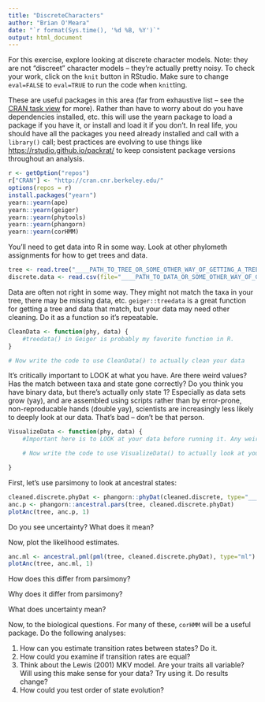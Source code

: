 ```yaml
---
title: "DiscreteCharacters"
author: "Brian O'Meara"
date: "`r format(Sys.time(), '%d %B, %Y')`"
output: html_document
---
```


For this exercise, explore looking at discrete character models. Note: they are not "discreet" character models -- they're actually pretty noisy. To check your work, click on the `knit` button in RStudio. Make sure to change `eval=FALSE` to `eval=TRUE` to run the code when `knit`ting.

These are useful packages in this area (far from exhaustive list -- see the [CRAN task view](https://cran.r-project.org/web/views/Phylogenetics.html) for more). Rather than have to worry about do you have dependencies installed, etc. this will use the yearn package to load a package if you have it, or install and load it if you don't. In real life, you should have all the packages you need already installed and call with a `library()` call; best practices are evolving to use things like [https://rstudio.github.io/packrat/](packrat) to keep consistent package versions throughout an analysis.


```r
r <- getOption("repos")
r["CRAN"] <- "http://cran.cnr.berkeley.edu/"
options(repos = r)
install.packages("yearn")
yearn::yearn(ape)
yearn::yearn(geiger)
yearn::yearn(phytools)
yearn::yearn(phangorn)
yearn::yearn(corHMM)
```

You'll need to get data into R in some way. Look at other phylometh assignments for how to get trees and data.

```r
tree <- read.tree("____PATH_TO_TREE_OR_SOME_OTHER_WAY_OF_GETTING_A_TREE____")
discrete.data <- read.csv(file="____PATH_TO_DATA_OR_SOME_OTHER_WAY_OF_GETTING_TRAITS____", stringsAsFactors=FALSE) #death to factors.
```

Data are often not right in some way. They might not match the taxa in your tree, there may be missing data, etc. `geiger::treedata` is a great function for getting a tree and data that match, but your data may need other cleaning. Do it as a function so it's repeatable.

```r
CleanData <- function(phy, data) {
	#treedata() in Geiger is probably my favorite function in R.
}

# Now write the code to use CleanData() to actually clean your data

```

It's critically important to LOOK at what you have. Are there weird values? Has the match between taxa and state gone correctly? Do you think you have binary data, but there's actually only state 1? Especially as data sets grow (yay), and are assembled using scripts rather than by error-prone, non-reproducable hands (double yay), scientists are increasingly less likely to deeply look at our data. That's bad -- don't be that person.

```r
VisualizeData <- function(phy, data) {
	#Important here is to LOOK at your data before running it. Any weird values? Does it all make sense? What about your tree? Polytomies?

    # Now write the code to use VisualizeData() to actually look at your data

}
```

First, let's use parsimony to look at ancestral states:

```r
cleaned.discrete.phyDat <- phangorn::phyDat(cleaned.discrete, type="______________") #phyDat is a data format used by phangorn
anc.p <- phangorn::ancestral.pars(tree, cleaned.discrete.phyDat)
plotAnc(tree, anc.p, 1)
```

Do you see uncertainty? What does it mean?

Now, plot the likelihood estimates.

```r
anc.ml <- ancestral.pml(pml(tree, cleaned.discrete.phyDat), type="ml")
plotAnc(tree, anc.ml, 1)
```

How does this differ from parsimony?

Why does it differ from parsimony?

What does uncertainty mean?

Now, to the biological questions. For many of these, `corHMM` will be a useful package. Do the following analyses:

1. How can you estimate transition rates between states? Do it.
2. How could you examine if transition rates are equal?
3. Think about the Lewis (2001) MKV model. Are your traits all variable? Will using this make sense for your data? Try using it. Do results change?
4. How could you test order of state evolution?
